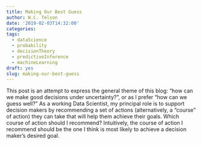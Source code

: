 ```yaml
---
title: Making Our Best Guess
author: W.C. Telson
date: '2019-02-03T14:32:00'
categories:
tags:
  - dataScience
  - probability
  - decisionTheory
  - predictiveInference
  - machineLearning
draft: yes
slug: making-our-best-guess
---
```


This post is an attempt to express the general theme of this blog: "how can we make good decisions under uncertainty?", or as I prefer "how can we guess well?" As a working Data Scientist, my principal role is to support decision makers by recommending a set of actions (alternatively, a "course" of action) they can take that will help them achieve their goals. Which course of action should I recommend? Intuitively, the course of action I recommend should be the one I think is most likely to achieve a decision maker's desired goal.

